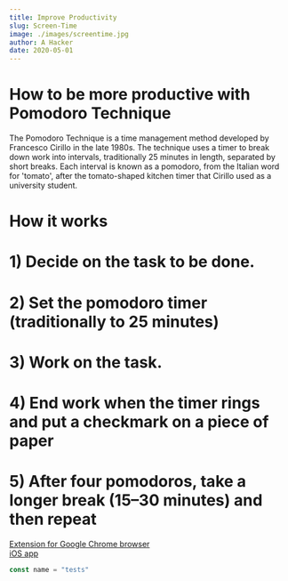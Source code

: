 ```yaml
---
title: Improve Productivity 
slug: Screen-Time
image: ./images/screentime.jpg
author: A Hacker
date: 2020-05-01
---
```



<h1>How to be more productive with Pomodoro Technique</h1>

The Pomodoro Technique is a time management method developed by Francesco Cirillo in the late 1980s. The technique uses a timer to break down work into intervals, traditionally 25 minutes in length, separated by short breaks. Each interval is known as a pomodoro, from the Italian word for 'tomato', after the tomato-shaped kitchen timer that Cirillo used as a university student.

<h1>How it works </h1>


<h1> 1) Decide on the task to be done. </h1>
<h1> 2) Set the pomodoro timer (traditionally to 25 minutes)</h1>
<h1> 3) Work on the task. </h1>
<h1> 4) End work when the timer rings and put a checkmark on a piece of paper </h1>
<h1> 5) After four pomodoros, take a longer break (15–30 minutes) and then repeat </h1>

<a href="https://chrome.google.com/webstore/detail/marinara-pomodoro%C2%AE-assist/lojgmehidjdhhbmpjfamhpkpodfcodef?hl=en" target="_blank">Extension for Google Chrome browser</a>
<br />
 <a href="https://apps.apple.com/us/app/focus-keeper-time-management/id867374917" target="_blank">iOS app</a>
<div className="code">

```javascript
const name = "tests"
```

</div>

<Counter />